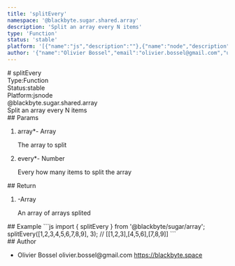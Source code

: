 ```yaml
---
title: 'splitEvery'
namespace: '@blackbyte.sugar.shared.array'
description: 'Split an array every N items'
type: 'Function'
status: 'stable'
platform: '[{"name":"js","description":""},{"name":"node","description":""}]'
author: '{"name":"Olivier Bossel","email":"olivier.bossel@gmail.com","url":"https://blackbyte.space"}'
---
```

<div class="docmap -mdx">
# splitEvery
<div class="docmap_metas">
<div class="docmap_type"><span class="docmap_type-label">Type:</span><span class="docmap_type-value">Function</span></div>
<div class="docmap_status"><span class="docmap_status-label">Status:</span><span class="docmap_status-value -stable">stable</span></div>
<div class="docmap_platform"><span class="docmap_platform-label">Platform:</span><span class="docmap_platform-value -js">js</span><span class="docmap_platform-value -node">node</span></div>
</div>
<div class="docmap_namespace">@blackbyte.sugar.shared.array</div>
<div class="docmap_description typo-lead typo-format">
Split an array every N items
</div>
<div class="docmap_params">
## Params
<ol class="docmap_list">
<li class="docmap_item">
<span class="docmap_name">array<span class="docmap_required">*</span></span><span class="docmap_default">-</span> <span class="docmap_type">Array</span>
<p class="docmap_description">The array to split</p>
</li>
<li class="docmap_item">
<span class="docmap_name">every<span class="docmap_required">*</span></span><span class="docmap_default">-</span> <span class="docmap_type">Number</span>
<p class="docmap_description">Every how many items to split the array</p>
</li>
</ol>
</div>
<div class="docmap_return">
## Return
<ol class="docmap_list">
<li class="docmap_item">
<span class="docmap_default">-</span><span class="docmap_type">Array</span>
<p class="docmap_description">An array of arrays splited</p>
</li>
</ol>
</div>
<div class="docmap_examples">
## Example
<s-code language="js" header>
```js
import { splitEvery } from '@blackbyte/sugar/array';
splitEvery([1,2,3,4,5,6,7,8,9], 3);
// [[1,2,3],[4,5,6],[7,8,9]]
```
</s-code>
</div>
<div class="docmap_author">
## Author
<ul class="docmap_list">
<li class="docmap_item">
<span class="docmap_name">Olivier Bossel</span>
<span class="docmap_email">olivier.bossel@gmail.com</span>
<a href="https://blackbyte.space" target="_blank" class="docmap_url">https://blackbyte.space</a>
</li>
</ul>
</div>
</div>